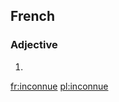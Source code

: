 ==French==

===Adjective===
{{fr-adj-form|f}}

# {{feminine of|inconnu}}

[[fr:inconnue]]
[[pl:inconnue]]